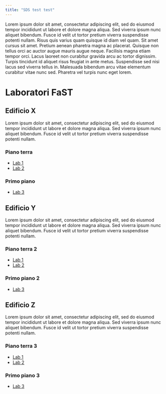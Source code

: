 ```yaml
---
title: "SDS test test"
---
```


Lorem ipsum dolor sit amet, consectetur adipiscing elit, sed do eiusmod tempor incididunt ut labore et dolore magna aliqua. Sed viverra ipsum nunc aliquet bibendum. Fusce id velit ut tortor pretium viverra suspendisse potenti nullam. Risus quis varius quam quisque id diam vel quam. Sit amet cursus sit amet. Pretium aenean pharetra magna ac placerat. Quisque non tellus orci ac auctor augue mauris augue neque. Facilisis magna etiam tempor orci. Lacus laoreet non curabitur gravida arcu ac tortor dignissim. Turpis tincidunt id aliquet risus feugiat in ante metus. Suspendisse sed nisi lacus sed viverra tellus in. Malesuada bibendum arcu vitae elementum curabitur vitae nunc sed. Pharetra vel turpis nunc eget lorem.

# Laboratori FaST

## Edificio X

Lorem ipsum dolor sit amet, consectetur adipiscing elit, sed do eiusmod tempor incididunt ut labore et dolore magna aliqua. Sed viverra ipsum nunc aliquet bibendum. Fusce id velit ut tortor pretium viverra suspendisse potenti nullam.

### Piano terra

-   [Lab 1](lab1.qmd)
-   [Lab 2](lab2.qmd)

### Primo piano

-   [Lab 3](lab3.qmd)

## Edificio Y

Lorem ipsum dolor sit amet, consectetur adipiscing elit, sed do eiusmod tempor incididunt ut labore et dolore magna aliqua. Sed viverra ipsum nunc aliquet bibendum. Fusce id velit ut tortor pretium viverra suspendisse potenti nullam.

### Piano terra 2

-   [Lab 1](lab1.qmd)
-   [Lab 2](lab2.qmd)

### Primo piano 2

-   [Lab 3](lab3.qmd)

## Edificio Z

Lorem ipsum dolor sit amet, consectetur adipiscing elit, sed do eiusmod tempor incididunt ut labore et dolore magna aliqua. Sed viverra ipsum nunc aliquet bibendum. Fusce id velit ut tortor pretium viverra suspendisse potenti nullam.

### Piano terra 3

-   [Lab 1](lab1.qmd)
-   [Lab 2](lab2.qmd)

### Primo piano 3

-   [Lab 3](lab3.qmd)
